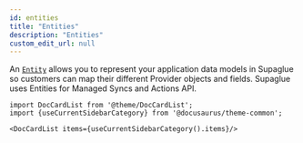 ```yaml
---
id: entities
title: "Entities"
description: "Entities"
custom_edit_url: null
---
```




An [`Entity`](https://docs.supaglue.com/platform/entities/overview) allows you to represent your application data models in Supaglue so customers can map their different Provider objects and fields. Supaglue uses Entities for Managed Syncs and Actions API.



```mdx-code-block
import DocCardList from '@theme/DocCardList';
import {useCurrentSidebarCategory} from '@docusaurus/theme-common';

<DocCardList items={useCurrentSidebarCategory().items}/>
```
      